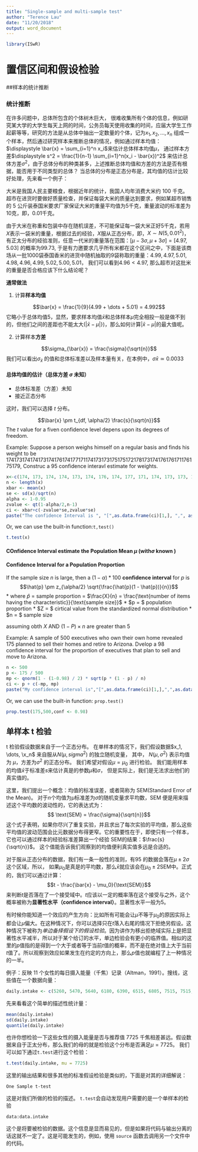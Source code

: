 ```yaml
---
title: "Single-sample and multi-sample test"
author: "Terence Lau"
date: "11/20/2018"
output: word_document
---
```


```r
library(ISwR)
```

# 置信区间和假设检验

##样本的统计推断

### 统计推断

在许多问题中，总体所包含的个体树木巨大， 很难收集所有个体的信息，例如研究某大学的大学生每天上网的时间，公务员每天使用收集的时间，应届大学生工作起薪等等，研究的方法是从总体中抽出一定数量的个体，记为$x_1, x_2, \dots, x_n$ 组成一个样本，然后通过研究样本来推断总体的情况，例如通过样本均值：$\displaystyle \bar{x} = \sum_{i=1}^n x_i$来估计总体样本均值$\mu$， 通过样本方差$\displaystyle s^2 = \frac{1}{n-1} \sum_{i=1}^n(x_i - \bar{x})^2$ 来估计总体方差$\sigma^2$，由于总体分布的种类甚多，上述推断总体均值和方差的方法是否有根据，能否用于不同类型的总体？ 当总体的分布是正态分布是，其均值的估计比较好处理，先来看一个例子：

大米是我国人民主要粮食，根据近年的统计，我国人均年消费大米约 $100$ 千克。 超市在进货时要做好质量检查，并保证每袋大米的质量达到要求，例如某超市销售的 $5$ 公斤装泰国米要求厂家保证大米的重量平均值为$5$千克，重量波动的标准差为$10$克，即，$0.01$千克。

由于大米在称重和包装中存在随机误差，不可能保证每一袋大米正好$5$千克，若用$X$表示一袋米的重量，根据过去的经验，$X$服从正态分布，即，$X \sim N(5, 0.01^2)$，有正太分布的经验准则，任意一代米的重量落在范围：$[\mu - 3\sigma, \mu + 3\sigma] = [4.97, 5.03]$ 的概率为$99.73$, 于是有力邀要求几乎所有米都在这个区间之中，下面是该商场从一批$1000$袋泰国香米的进货中随机抽取的$9$袋称取的重量：$4.99, 4.97, 5.01, 4.98, 4.96, 4.99, 5.02, 5.00, 5.01$， 我们可以看到$4.96 < 4.97$, 那么超市对这批米的重量是否合格应该下什么结论呢？ 

**通常做法**

1. 计算**样本均值**

$$\bar{x} = \frac{1}{9}(4.99 + \dots + 5.01) = 4.992$$
它略小于总体均值$5$，显然，要求样本均值$\bar{x}$和总体样本$\mu$完全相投一般是做不到的，但他们之间的差距也不能太大($|\bar{x} - \mu|$})，那么如何计算$|\bar{x} - \mu|$的最大值呢。

2. 计算样本**方差**

$$\sigma_{\bar{x}} = \frac{\sigma}{\sqrt{n}}$$
我们可以看出$\sigma_{\bar{x}}$ 的值和总体标准差以及样本量有关，在本例中，$\sigma{\bar{x}} \simeq  0.0033$

#### 总体均值的估计（总体方差 $\sigma$ 未知）

* 总体标准差（方差）未知
* 接近正态分布

这时，我们可以选择 $t$ 分布。

$$\bar{x} \pm t_{df, \alpha/2} \frac{s}{\sqrt{n}}$$
The $t$ value for a fiven confidence level depens upon its degrees of freedom. 

Example: Suppose a person weighs himself on a regular basis and finds his weight to be $174 173 174 174 173 174 176 174 177 171 174 173 173 175 175 172 178 173 174 176 176 171 176 175 179$, Construc a $95%$ confidence interavl estimate for weights. 

```r
x<-c(174, 173, 174, 174, 173, 174, 176, 174, 177, 171, 174, 173, 173, 175, 175, 172, 178, 173, 174, 176, 176, 171, 176, 175, 179)
n <- length(x)
xbar <- mean(x)
se <- sd(x)/sqrt(n)
alpha <- 1-0.95
zvalue <- qt(1-alpha/2,n-1)
ci <- xbar+c(-zvalue*se,zvalue*se)
paste("The confidence Interval is ", "[",as.data.frame(ci)[1,], ",", as.data.frame(ci)[2,], "]")
```

Or, we can use the built-in function:`t,test()`
```r
t.test(x)
```

#### COnfidence Interval estimate the Population Mean $\mu$ (with$\sigma$ known )

#### Confidence Interval for a Population Proportion 

If the sample size $n$ is large, then a $(1 - \alpha) * 100%$ **confidence interval** for $p$ is 
$$\hat{p} \pm z_{\alpha/2} \sqrt{\frac{\hat{p}(1 - \hat{p})}{n}}$$
* where $\hat{p}$ = sample proportion = $\frac{X}{n} = \frac{\text{number of items having the characteristic}}{\text{sample size}}$ 
* $p = $ population proportion
* $Z = $ cirtical value from the standardized normal distribution 
* $n = $ sample size 

assuming obth $X$ AND $(1 - P) \times n$ are greater than $5$

Example: A sample of $500$ executives who own their own home revealed $175$ planned to sell their homes and retire to Arizona. Dvelop a $98%$ confidence interval for the proportion of executives that plan to sell and move to Arizona.

```r
n <- 500
p <- 175 / 500
mp <- qnorm(1 - (1-0.98) / 2) * sqrt(p * (1 - p) / n)
ci <- p + c(-mp, mp)
paste("My confidence interval is","[",as.data.frame(ci)[1,],",",as.data.frame(ci)[2,],"]")
```

Or, we can use the built-in function: `prop.test()`
```r
prop.test(175,500,conf <- 0.98)
```

## 单样本 t 检验

t 检验假设数据来自于一个正态分布。 在单样本的情况下，我们假设数据$x_1, \dots, \x_n$ 来自服从$N (\mu, sigma^2)$ 的独立随机变量， 其中， $N(\mu, \sigma^2)$ 表示均值为 $\mu$，方差为$\sigma^2$ 的正态分布。 我们希望对假设$\mu = \mu_0$ 进行检验。 我们能用样本的均值$\bar{x}$于标准差$s$来估计真是的参数$\mu$和$\sigma$， 但是实际上，我们是无法求出他们的真实值的。

这里，我们提出一个概念：均值的标准误差，或者简称为 SEM(Standard Error of the Mean)。 对于$n$个均值为$\mu$标准差为$\sigma$的随机变量求平均数，SEM 便是用来描述这个平均数的波动性的，它的表达式为： 
$$ \text{SEM} = \frac{\sigma}{\sqrt{n}}$$
这个式子表明，如果你尽兴了重复实验，并且求出了每次实验的平均值，那么这些平均值的波动范围会比元数据分布得更窄。它的重要性在于，即使只有一个样本，它也可以通过样本的经验标准差算出一个经验 SEM的结果：$\frac{s}{\sqrt{n}}$。 这个值能告诉我们观察到的均值便利真实值多远是合适的。

对于服从正态分布的数据，我们有一条一般性的准则，有$95%$ 的数据会落在$\mu \pm 2\sigma$ 这个区域，所以， 如果$\mu_0$是真是的平均数，那么$\bar{x}$就应该会在$\mu_0 \pm 2\text{SEM}$中。正式的，我们可以通过计算：
$$t - \frac{\bar{x} - \mu_0}{\text{SEM}}$$
来判断$t$是否落在了一个接受域中。$t$应该以一定的概率落在这个接受与之外，这个概率被称为**显著性水平（confidence interval）**。显著性水平一般为$5%$。

 有时候你能知道一个效应的产生方向：比如所有可能会让$\mu$不等于$\mu_0$的原因实际上都会让$\mu$偏大。在这种情况下，你可以选择只在$t$落入右尾的情况下拒绝另假设。这种情况下被称为*单边备择假设下的假设检验*。因为讲作为移出拒绝域实际上是把显著性水平减半，所以对于某个给订的水平，单边检验会有更小的临界值。相似的这里的$p$值指的是得到一个大于或者等于当前$t$值的概率，而不是在绝对值上大于当前$t$值了。所以观察到效应如果发生在约定的方向上，那么$p$值也就编程了上一种情况的一半。
 
例子：反映 $11$ 个女性的每日摄入能量（千焦）记录（Altman，1991）。搜线，这些值在一个数据向量：
```r
daily.intake <- c(5260, 5470, 5640, 6180, 6390, 6515, 6805, 7515, 7515, 8230, 8770)
```
先来看看这个简单的描述性统计量：
```r
mean(daily.intake)
sd(daily.intake)
quantile(daily.intake)
```
也许你想检验一下这些女性的摄入能量是否与推荐值 $7725$ 千焦相差甚远。假设数据来自于正太分布，那么我们的母的就是检验这个分布是否满足$\mu = 7725$。 我们可以如下通过`t.test`进行这个检验：
```r
t.test(daily.intake, mu = 7725)
```
这里的输出结果和很多其他的标准假设检验是类似的，下面是对其的详细解说：

`One Sample t-test`

这是对我们所做的检验的描述。 `t.test`会自动发现用户需要的是一个单样本的检验

`data:data.intake`

这个是将要被检验的数据。这个信息是显而易见的，但是如果将代码与输出分离的话这就不一定了。这是可能发生的，例如，使用 `source` 函数去调用另一个文件中的代码。















